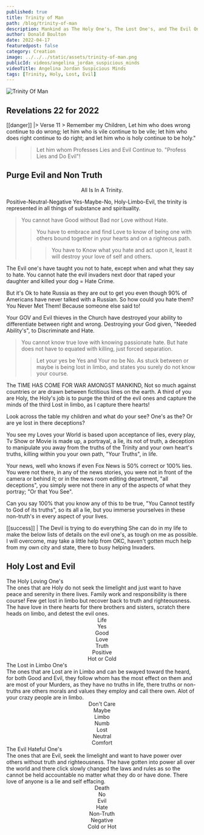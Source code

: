 ```yaml
---
published: true
title: Trinity of Man
path: /blog/trinity-of-man
description: Mankind as The Holy One's, The Lost One's, and The Evil One's. We will learn to discriminate and Purge our Lives Of the Evil One's.
author: Donald Boulton
date: 2022-04-17
featuredpost: false
category: Creation
image: ../../../static/assets/trinity-of-man.png
publicId: videos/angelina_jordan_suspicious_minds
videoTitle: Angelina Jordan Suspicious Minds
tags: [Trinity, Holy, Lost, Evil]
---
```


![Trinity Of Man](../../../static/assets/trinity-of-man.png)

## Revelations 22 for 2022

[[danger]]
|> Verse 11 > Remember my Children, Let him who does wrong continue to do wrong; let him who is vile continue to be vile; let him who does right continue to do right; and let him who is holy continue to be holy."

> > Let him whom Professes Lies and Evil Continue to. "Profess Lies and Do Evil"!

## Purge Evil and Non Truth

<Callout variant='info'>

<Center>All Is In A Trinity.</Center>

Positive-Neutral-Negative Yes-Maybe-No, Holy-Limbo-Evil, the trinity is represented in all things of substance and spirituality.

> You cannot have Good without Bad nor Love without Hate.
>
> > You have to embrace and find Love to know of being one with others bound together in your hearts and on a righteous path.
>
> > > You have to Know what you hate and act upon it, least it will destroy your love of self and others.

The Evil one's have taught you not to hate, except when and what they say to hate. You cannot hate the evil invaders next door that raped your daughter and killed your dog = Hate Crime.

But it's Ok to hate Russia as they are out to get you even though 90% of Americans have never talked with a Russian. So how could you hate them? You Never Met Them! Because someone else said to!

Your GOV and Evil thieves in the Church have destroyed your ability to differentiate between right and wrong. Destroying your God given, "Needed Ability's", to Discriminate and Hate.

> You cannot know true love with knowing passionate hate. But hate does not have to equated with killing, just forced separation.
>
> > Let your yes be Yes and Your no be No. As stuck between or maybe is being lost in limbo, and states you surely do not know your course.

</Callout>

The TIME HAS COME FOR WAR AMONGST MANKIND, Not so much against countries or are drawn between fictitious lines on the earth. A third of you are Holy, the Holy's job is to purge the third of the evil ones and capture the minds of the third Lost in limbo, as I capture there hearts!

Look across the table my children and what do your see? One's as the? Or are ye lost in there deceptions?

You see my Loves your World is based upon acceptance of lies, every play, Tv Show or Movie is made up, a portrayal, a lie, its not of truth, a deception to manipulate you away from the truths of the Trinity and your own heart's truths, killing within you your own path, "Your Truths", in life.

Your news, well who knows if even Fox News is 50% correct or 100% lies. You were not there, in any of the news stories, you were not in front of the camera or behind it; or in the news room editing department, "all deceptions", you simply were not there in any of the aspects of what they portray; "Or that You See".

Can you say 100% that you know any of this to be true, "You Cannot testify to God of its truths", so its all a lie, but you immerse yourselves in these non-truth's in every aspect of your lives.

[[success]]
| The Devil is trying to do everything She can do in my life to make the below lists of details on the evil one's, as tough on me as possible. I will overcome, may take a little help from OKC, haven't gotten much help from my own city and state, there to busy helping Invaders.

## Holy Lost and Evil

<ListGrid>
  <List variant="unordered">
    <span className="place-content-center ml-6 text-center mb-1 text-lg transition duration-300 underline underline-offset-2 decoration-wavy decoration-fuchsia-600">
      The Holy Loving One's
    </span>
    <div>
      The ones that are Holy do not seek the limelight and just want to have peace and serenity in there lives. Family
      work and responsibility is there course! Few get lost in limbo but recover back to truth and righteousness. The
      have love in there hearts for there brothers and sisters, scratch there heads on limbo, and detest the evil ones.
    </div>
    <WavyHr />
    <ListItem>
      <Center>
        <div>Life</div>
      </Center>
    </ListItem>
    <ListItem>
      <Center>
        <div>Yes</div>
      </Center>
    </ListItem>
    <ListItem>
      <Center>
        <div>Good</div>
      </Center>
    </ListItem>
    <ListItem>
      <Center>
        <div>Love</div>
      </Center>
    </ListItem>
    <ListItem>
      <Center>
        <div>Truth</div>
      </Center>
    </ListItem>
    <ListItem>
      <Center>
        <div>Positive</div>
      </Center>
    </ListItem>
    <ListItem>
      <Center>
        <div>Hot or Cold</div>
      </Center>
    </ListItem>
  </List>
  <List variant="unordered">
    <span className="place-content-center ml-6 text-center mb-1 text-lg transition duration-300 underline underline-offset-2 decoration-wavy decoration-fuchsia-600">
      The Lost in Limbo One's
    </span>
    <div>
      The ones that are Lost are in Limbo and can be swayed toward the heard, for both Good and Evil, they follow whom
      has the most effect on them and are most of your Murders, as they have no truths in life, there truths or
      non-truths are others morals and values they employ and call there own. Alot of your crazy people are in limbo.
    </div>
    <WavyHr />
    <ListItem>
      <Center>
        <div>Don't Care</div>
      </Center>
    </ListItem>
    <ListItem>
      <Center>
        <div>Maybe</div>
      </Center>
    </ListItem>
    <ListItem>
      <Center>
        <div> Limbo</div>
      </Center>
    </ListItem>
    <ListItem>
      <Center>
        <div>Numb</div>
      </Center>
    </ListItem>
    <ListItem>
      <Center>
        <div>Lost</div>
      </Center>
    </ListItem>
    <ListItem>
      <Center>
        <div>Neutral</div>
      </Center>
    </ListItem>
    <ListItem>
      <Center>
        <div>Comfort</div>
      </Center>
    </ListItem>
  </List>
  <List variant="unordered">
    <span className="place-content-center ml-6 text-center mb-1 text-lg transition duration-300 underline underline-offset-2 decoration-wavy decoration-fuchsia-600">
      The Evil Hateful One's
    </span>
    <div>
      The ones that are Evil, seek the limelight and want to have power over others without truth and righteousness. The
      have gotten into power all over the world and there click slowly changed the laws and rules as so the cannot be
      held accountable no matter what they do or have done. There love of anyone is a lie and self effacing.
    </div>
    <WavyHr />
    <ListItem>
      <Center>
        <div>Death</div>
      </Center>
    </ListItem>
    <ListItem>
      <Center>
        <div>No</div>
      </Center>
    </ListItem>
    <ListItem>
      <Center>
        <div>Evil</div>
      </Center>
    </ListItem>
    <ListItem>
      <Center>
        <div>Hate</div>
      </Center>
    </ListItem>
    <ListItem>
      <Center>
        <div>Non-Truth</div>
      </Center>
    </ListItem>
    <ListItem>
      <Center>
        <div>Negative</div>
      </Center>
    </ListItem>
    <ListItem>
      <Center>
        <div>Cold or Hot</div>
      </Center>
    </ListItem>
  </List>
</ListGrid>

<WavyHr className="mt-1 mb-1 text-fuchsia-600" />
